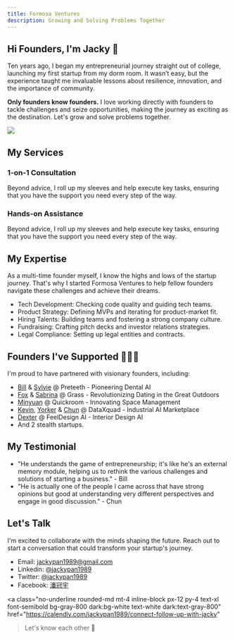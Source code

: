 ```yaml
---
title: Formosa Ventures
description: Growing and Solving Problems Together 
---
```


## Hi Founders, I'm Jacky 👋

Ten years ago, I began my entrepreneurial journey straight out of college, launching my first startup from my dorm room. It wasn’t easy, but the experience taught me invaluable lessons about resilience, innovation, and the importance of community.

**Only founders know founders.** I love working directly with founders to tackle challenges and seize opportunities, making the journey as exciting as the destination. Let's grow and solve problems together.

<img 
  class='w-32 rounded-full' 
  src='https://media.licdn.com/dms/image/D5603AQGMef9I_z9jJQ/profile-displayphoto-shrink_200_200/0/1717487847254?e=1723075200&v=beta&t=frcWrV8hg142Gwz41QVt5dQx34pzVtusGXqjHGeAECQ' 
/>

## My Services

### 1-on-1 Consultation

Beyond advice, I roll up my sleeves and help execute key tasks, ensuring that you have the support you need every step of the way.

### Hands-on Assistance

Beyond advice, I roll up my sleeves and help execute key tasks, ensuring that you have the support you need every step of the way.

## My Expertise

As a multi-time founder myself, I know the highs and lows of the startup journey. That's why I started Formosa Ventures to help fellow founders navigate these challenges and achieve their dreams.

- Tech Development: Checking code quality and guiding tech teams.
- Product Strategy: Defining MVPs and iterating for product-market fit.
- Hiring Talents: Building teams and fostering a strong company culture.
- Fundraising: Crafting pitch decks and investor relations strategies.
- Legal Compliance: Setting up legal entities and contracts.

## Founders I've Supported 🦸‍♀️🦸

I'm proud to have partnered with visionary founders, including:

- [Bill](https://www.linkedin.com/in/bill-chou) & [Sylvie](https://www.linkedin.com/in/hsiao-yang-liu) @ Preteeth - Pioneering Dental AI
- [Fox](https://www.linkedin.com/in/fox-chen) & [Sabrina](https://www.linkedin.com/in/kuo-sabrina-734ba96b) @ Grass - Revolutionizing Dating in the Great Outdoors
- [Minyuan](https://www.linkedin.com/in/minyuan-li-0479289b) @ Quickroom - Innovating Space Management
- [Kevin](https://www.linkedin.com/in/kevin-chan-76010a4a), [Yorker](https://www.linkedin.com/in/yorkerlin) & [Chun](https://www.linkedin.com/in/chun/) @ DataXquad - Industrial AI Marketplace
- [Dexter](https://www.linkedin.com/in/dexterdotbuzz) @ FeelDesign AI - Interior Design AI
- And 2 stealth startups.

## My Testimonial

- "He understands the game of entrepreneurship; it's like he's an external memory module, helping us to rethink the various challenges and solutions of starting a business." - Bill
- "He is actually one of the people I came across that have strong opinions but good at understanding very different perspectives and engage in good discussion." - Chun

## Let's Talk

I'm excited to collaborate with the minds shaping the future. Reach out to start a conversation that could transform your startup's journey.

- Email: jackypan1989@gmail.com
- Linkedin: [@jackypan1989](https://linkedin.com/in/jackypan1989)
- Twitter: [@jackypan1989](https://twitter.com/jackypan1989)
- Facebook: [潘冠宇](https://facebook.com/jackypan1989)

<a 
  class="no-underline rounded-md mt-4 inline-block px-12 py-4 text-xl font-semibold bg-gray-800 dark:bg-white text-white dark:text-gray-800" 
  href="https://calendly.com/jackypan1989/connect-follow-up-with-jacky"
>Let's know each other 👋</a>
